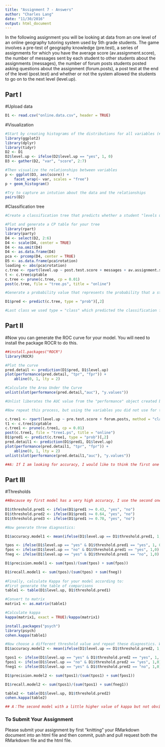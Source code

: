 ```yaml
---
title: "Assignment 7 - Answers"
author: "Charles Lang"
date: "11/30/2016"
output: html_document
---
```


In the following assignment you will be looking at data from an one level of an online geography tutoring system used by 5th grade students. The game involves a pre-test of geography knowledge (pre.test), a series of assignments for which you have the average score (av.assignment.score),  the number of messages sent by each student to other students about the assignments (messages), the number of forum posts students posted asking questions about the assignment (forum.posts), a post test at the end of the level (post.test) and whether or not the system allowed the students to go on to the next level (level.up).  

## Part I

#Upload data
```r
D1 <- read.csv("online.data.csv", header = TRUE)
```

#Visualization 
```r
#Start by creating histograms of the distributions for all variables (#HINT: look up "facet" in the ggplot documentation)
library(ggplot2)
library(dplyr)
library(tidyr)
D2 <- D1
D2$level.up <- ifelse(D2$level.up == "yes", 1, 0)
D3 <- gather(D2, "var", "score", 2:7)

#Then visualize the relationships between variables
p <- ggplot(D3, aes(score)) +
    facet_wrap(~ var, scales = "free")
p + geom_histogram()

#Try to capture an intution about the data and the relationships
pairs(D2)

```
#Classification tree
```r
#Create a classification tree that predicts whether a student "levels up" in the online course using three variables of your choice (As we did last time, set all controls to their minimums)

#Plot and generate a CP table for your tree 
library(rpart)
library(party)
D4 <- select(D2, 2:6)
D4 <- scale(D4, center = TRUE)
D4 <- na.omit(D4)
D4 <- as.data.frame(D4)
pca <- prcomp(D4, center = TRUE)
D5 <- as.data.frame(pca$rotation)
loading <- abs(pca$rotation)
c.tree <- rpart(level.up ~ post.test.score + messages + av.assignment.score, method = "class", data = D1)
t <- c.tree$cptable
c.tree <- prune(c.tree, cp = 0.01)
post(c.tree, file = "tree.ps", title = "online")

#Generate a probability value that represents the probability that a student levels up based your classification tree 

D1$pred <- predict(c.tree, type = "prob")[,2]

#Last class we used type = "class" which predicted the classification for us, this time we are using type = "prob" to see the probability that our classififcation is based on.

```

## Part II
#Now you can generate the ROC curve for your model. You will need to install the package ROCR to do this.
```r
##install.packages("ROCR")
library(ROCR)

#Plot the curve
pred.detail <- prediction(D1$pred, D1$level.up)
plot(performance(pred.detail, "tpr", "fpr")) +
    abline(0, 1, lty = 2)

#Calculate the Area Under the Curve
unlist(slot(performance(pred.detail,"auc"), "y.values"))

#Unlist liberates the AUC value from the "performance" object created by ROCR

#Now repeat this process, but using the variables you did not use for the previous model and compare the plots & results of your two models. Which one do you think was the better model? Why?

c.tree1 <- rpart(level.up ~ pre.test.score + forum.posts, method = "class", data = D1)
t1 <- c.tree1$cptable
c.tree1 <- prune(c.tree1, cp = 0.01)
post(c.tree1, file = "tree1.ps", title = "online")
D1$pred1 <- predict(c.tree1, type = "prob")[,2]
pred.detail1 <- prediction(D1$pred1, D1$level.up)
plot(performance(pred.detail1, "tpr", "fpr")) +
    abline(0, 1, lty = 2)
unlist(slot(performance(pred.detail1,"auc"), "y.values"))

##A: If I am looking for accuracy, I would like to think the first one is better than the second one. The first one is clearer than the later one. In other words, it is easy to read and understand. In the first model, 0 represents no, whereas 1 represents yes. However, in the second model, 0.7109974, for example, could be either yes or no. However, as Professor mentioned in class, accuracy is not always a good thing. It gives a little space to make mistakes. Based on this, I prefer the second one. 

```
## Part III
#Thresholds



```r
##Because my first model has a very high accuracy, I use the second one in this part instead of the first model.

D1$threshold.pred1 <- ifelse(D1$pred1 >= 0.43, "yes", "no") 
D1$threshold.pred2 <- ifelse(D1$pred1 >= 0.64, "yes", "no")
D1$threshold.pred3 <- ifelse(D1$pred1 >= 0.70, "yes", "no") 

#Now generate three diagnostics:

D1$accuracy.model1 <- mean(ifelse(D1$level.up == D1$threshold.pred1, 1, 0))

tpos <- ifelse(D1$level.up == "yes" & D1$threshold.pred1 == "yes", 1, 0)
fpos <- ifelse(D1$level.up == "no" & D1$threshold.pred1 == "yes", 1,0)
fneg <- ifelse(D1$level.up == "yes" & D1$threshold.pred1 == "no", 1,0)

D1$precision.model1 <- sum(tpos)/(sum(tpos) + sum(fpos))

D1$recall.model1 <- sum(tpos)/(sum(tpos) + sum(fneg))
    
#Finally, calculate Kappa for your model according to:
#First generate the table of comparisons
table1 <- table(D1$level.up, D1$threshold.pred1)

#Convert to matrix
matrix1 <- as.matrix(table1)

#Calculate kappa
kappa(matrix1, exact = TRUE)/kappa(matrix1)

install.packages("psych")
library(psych)
cohen.kappa(table1)

#Now choose a different threshold value and repeat these diagnostics. What conclusions can you draw about your two thresholds?
D1$accuracy.model2 <- mean(ifelse(D1$level.up == D1$threshold.pred2, 1, 0))

tpos1 <- ifelse(D1$level.up == "yes" & D1$threshold.pred2 == "yes", 1, 0)
fpos1 <- ifelse(D1$level.up == "no" & D1$threshold.pred2 == "yes", 1,0)
fneg1 <- ifelse(D1$level.up == "yes" & D1$threshold.pred2 == "no", 1,0)

D1$precision.model2 <- sum(tpos1)/(sum(tpos1) + sum(fpos1))

D1$recall.model2 <- sum(tpos1)/(sum(tpos1) + sum(fneg1))

table2 <- table(D1$level.up, D1$threshold.pred2)
cohen.kappa(table2)

## A：The second model with a little higher value of kappa but not obvious (i.e., unweighted kappa of the pred.model2 are 0.5, 0.56, and 0.61; unweighted kappa of the pred.model1 are 0.5, 0.55, and 0.6). Personally, both of them could be used as a predictional model. The pred.model2 is slightly better than the pred.model1 due to the bigger value of unweighted kappa. Otherwise, I should change the value of the probability threshold rather than 0.60.

```

### To Submit Your Assignment

Please submit your assignment by first "knitting" your RMarkdown document into an html file and then commit, push and pull request both the RMarkdown file and the html file.
